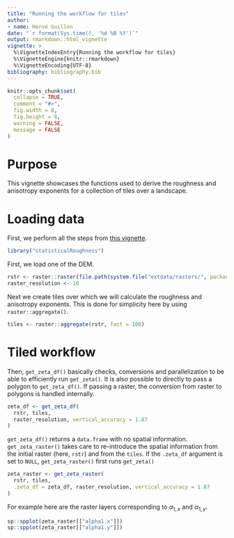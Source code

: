 ```yaml
---
title: "Running the workflow for tiles"
author:
- name: Hervé Guillon
date: "`r format(Sys.time(), '%d %B %Y')`"
output: rmarkdown::html_vignette
vignette: >
  %\VignetteIndexEntry{Running the workflow for tiles}
  %\VignetteEngine{knitr::rmarkdown}
  %\VignetteEncoding{UTF-8}
bibliography: bibliography.bib
---
```


```r
knitr::opts_chunk$set(
  collapse = TRUE,
  comment = "#>",
  fig.width = 8, 
  fig.height = 8,
  warning = FALSE,
  message = FALSE
)
```

# Purpose

This vignette showcases the functions used to derive the roughness and anisotropy exponents for a collection of tiles over a landscape.

# Loading data

First, we perform all the steps from [this vignette](articles/rotating_rasters.html).

```r
library("statisticalRoughness")
```

First, we load one of the DEM.

```r
rstr <- raster::raster(file.path(system.file("extdata/rasters/", package = "statisticalRoughness"), "gabilan_mesa.tif"))
raster_resolution <- 10
```

Next we create tiles over which we will calculate the roughness and anisotropy exponents.
This is done for simplicity here by using `raster::aggregate()`.

```r
tiles <- raster::aggregate(rstr, fact = 100)
```

# Tiled workflow

Then, `get_zeta_df()` basically checks, conversions and parallelization to be able to efficiently run `get_zeta()`.
It is also possible to directly to pass a polygon to `get_zeta_df()`.
If passing a raster, the conversion from raster to polygons is handled internally.

```r
zeta_df <- get_zeta_df(
  rstr, tiles, 
  raster_resolution, vertical_accuracy = 1.87
)
```

`get_zeta_df()` returns a `data.frame` with no spatial information.
`get_zeta_raster()` takes care to re-introduce the spatial information from the initial raster (here, `rstr`) and from the `tiles`.
If the `.zeta_df` argument is set to `NULL`, `get_zeta_raster()` first runs `get_zeta()`

```r
zeta_raster <- get_zeta_raster(
  rstr, tiles, 
  .zeta_df = zeta_df, raster_resolution, vertical_accuracy = 1.87
)
```

For example here are the raster layers corresponding to $\alpha_{1,x}$ and $\alpha_{1,y}$.

```r
sp::spplot(zeta_raster[["alpha1.x"]])
sp::spplot(zeta_raster[["alpha1.y"]])
```